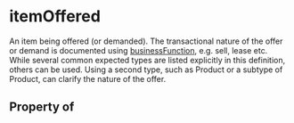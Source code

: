 # itemOffered

An item being offered (or demanded). The transactional nature of the offer or demand is documented using <a class="localLink" href="/businessFunction">businessFunction</a>, e.g. sell, lease etc. While several common expected types are listed explicitly in this definition, others can be used. Using a second type, such as Product or a subtype of Product, can clarify the nature of the offer.

## Property of




